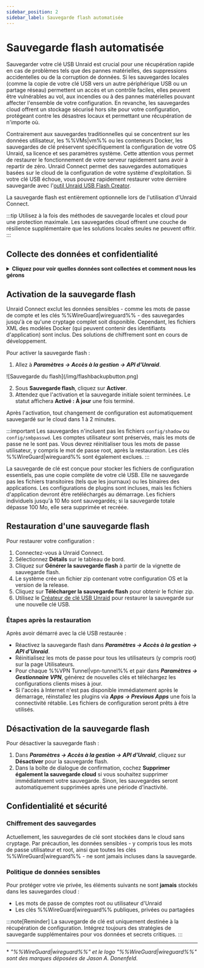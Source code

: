 ```yaml
---
sidebar_position: 2
sidebar_label: Sauvegarde flash automatisée
---
```



# Sauvegarde flash automatisée

Sauvegarder votre clé USB Unraid est crucial pour une récupération rapide en cas de problèmes tels que des pannes matérielles, des suppressions accidentelles ou de la corruption de données. Si les sauvegardes locales (comme la copie de votre clé USB vers un autre périphérique USB ou un partage réseau) permettent un accès et un contrôle faciles, elles peuvent être vulnérables au vol, aux incendies ou à des pannes matérielles pouvant affecter l'ensemble de votre configuration. En revanche, les sauvegardes cloud offrent un stockage sécurisé hors site pour votre configuration, protégeant contre les désastres locaux et permettant une récupération de n'importe où.

Contrairement aux sauvegardes traditionnelles qui se concentrent sur les données utilisateur, les %%VMs|vm%% ou les conteneurs Docker, les sauvegardes de clé préservent spécifiquement la configuration de votre OS Unraid, sa licence et ses paramètres système. Cette attention vous permet de restaurer le fonctionnement de votre serveur rapidement sans avoir à repartir de zéro. Unraid Connect permet des sauvegardes automatiques basées sur le cloud de la configuration de votre système d'exploitation. Si votre clé USB échoue, vous pouvez rapidement restaurer votre dernière sauvegarde avec l'[outil Unraid USB Flash Creator](https://unraid.net/download).

La sauvegarde flash est entièrement optionnelle lors de l'utilisation d'Unraid Connect.

:::tip
Utilisez à la fois des méthodes de sauvegarde locales et cloud pour une protection maximale. Les sauvegardes cloud offrent une couche de résilience supplémentaire que les solutions locales seules ne peuvent offrir.
:::

## Collecte des données et confidentialité

<details>
  <summary><strong>Cliquez pour voir quelles données sont collectées et comment nous les gérons</strong></summary>

  Unraid Connect prend votre vie privée et vos données au sérieux lors de l'utilisation de la sauvegarde flash :

  <h4>Objectif</h4>

  La sauvegarde flash conserve uniquement les fichiers de configuration nécessaires pour restaurer votre environnement Unraid OS. Cela vous aide à récupérer rapidement et à maintenir la continuité du service en cas de défaillance de votre dispositif flash.

  <h4>Données collectées</h4>

  La sauvegarde inclut uniquement les fichiers de configuration, en veillant à ce que les informations sensibles, telles que les mots de passe et les clés %%WireGuard|wireguard%%, soient exclues. Les fichiers XML des modèles Docker peuvent faire partie de la sauvegarde et pourraient contenir des identifiants spécifiques à l'application.

  <h4>Conservation des données</h4>

  Seule la dernière sauvegarde est conservée. Si une sauvegarde dépasse certaines limites—spécifiquement, si des fichiers individuels dépassent 10 Mo ou si la taille totale du référentiel dépasse 100 Mo—elle sera supprimée et recréée. Les sauvegardes sont également supprimées lorsque vous désactivez la fonctionnalité de sauvegarde flash ou après une période d'inactivité spécifique.

  <h4>Partage des données</h4>

  Les données de sauvegarde flash ne sont jamais partagées avec des tiers. Elles sont stockées exclusivement pour vous fournir des services de sauvegarde et de restauration.
</details>

## Activation de la sauvegarde flash

Unraid Connect exclut les données sensibles - comme les mots de passe de compte et les clés %%WireGuard|wireguard%% - des sauvegardes jusqu'à ce qu'une cryptage complet soit disponible. Cependant, les fichiers XML des modèles Docker (qui peuvent contenir des identifiants d'application) sont inclus. Des solutions de chiffrement sont en cours de développement.

Pour activer la sauvegarde flash :

1. Allez à ***Paramètres → Accès à la gestion → API d'Unraid***.

<div style={{ margin: 'auto', maxWidth: '600px', display: 'flex', flexDirection: 'column', alignItems: 'center' }}>
  ![Sauvegarde du flash](/img/flashbackupbutton.png)
</div>

2. Sous **Sauvegarde flash**, cliquez sur **Activer**.
3. Attendez que l'activation et la sauvegarde initiale soient terminées. Le statut affichera **Activé : À jour** une fois terminé.

Après l'activation, tout changement de configuration est automatiquement sauvegardé sur le cloud dans 1 à 2 minutes.

:::important
Les sauvegardes n'incluent pas les fichiers `config/shadow` ou `config/smbpasswd`. Les comptes utilisateur sont préservés, mais les mots de passe ne le sont pas. Vous devrez réinitialiser tous les mots de passe utilisateur, y compris le mot de passe root, après la restauration. Les clés %%WireGuard|wireguard%% sont également exclues.
:::

La sauvegarde de clé est conçue pour stocker les fichiers de configuration essentiels, pas une copie complète de votre clé USB. Elle ne sauvegarde pas les fichiers transitoires (tels que les journaux) ou les binaires des applications. Les configurations de plugins sont incluses, mais les fichiers d'application devront être retéléchargés au démarrage. Les fichiers individuels jusqu'à 10 Mo sont sauvegardés; si la sauvegarde totale dépasse 100 Mo, elle sera supprimée et recréée.

## Restauration d'une sauvegarde flash

Pour restaurer votre configuration :

1. Connectez-vous à Unraid Connect.
2. Sélectionnez **Détails** sur le tableau de bord.
3. Cliquez sur **Générer la sauvegarde flash** à partir de la vignette de sauvegarde flash.
4. Le système crée un fichier zip contenant votre configuration OS et la version de la release.
5. Cliquez sur **Télécharger la sauvegarde flash** pour obtenir le fichier zip.
6. Utilisez le [Créateur de clé USB Unraid](https://unraid.net/download) pour restaurer la sauvegarde sur une nouvelle clé USB.

### Étapes après la restauration

Après avoir démarré avec la clé USB restaurée :

- Réactivez la sauvegarde flash dans ***Paramètres → Accès à la gestion → API d'Unraid***.
- Réinitialisez les mots de passe pour tous les utilisateurs (y compris root) sur la page Utilisateurs.
- Pour chaque %%VPN Tunnel|vpn-tunnel%% et pair dans ***Paramètres → Gestionnaire VPN***, générez de nouvelles clés et téléchargez les configurations clients mises à jour.
- Si l'accès à Internet n'est pas disponible immédiatement après le démarrage, réinstallez les plugins via ***Apps → Previous Apps*** une fois la connectivité rétablie. Les fichiers de configuration seront prêts à être utilisés.

## Désactivation de la sauvegarde flash

Pour désactiver la sauvegarde flash :

1. Dans ***Paramètres → Accès à la gestion → API d'Unraid***, cliquez sur **Désactiver** pour la sauvegarde flash.
2. Dans la boîte de dialogue de confirmation, cochez **Supprimer également la sauvegarde cloud** si vous souhaitez supprimer immédiatement votre sauvegarde. Sinon, les sauvegardes seront automatiquement supprimées après une période d'inactivité.

## Confidentialité et sécurité

### Chiffrement des sauvegardes

Actuellement, les sauvegardes de clé sont stockées dans le cloud sans cryptage. Par précaution, les données sensibles - y compris tous les mots de passe utilisateur et root, ainsi que toutes les clés %%WireGuard|wireguard%% - ne sont jamais incluses dans la sauvegarde.

### Politique de données sensibles

Pour protéger votre vie privée, les éléments suivants ne sont **jamais** stockés dans les sauvegardes cloud :

- Les mots de passe de comptes root ou utilisateur d'Unraid
- Les clés %%WireGuard|wireguard%% publiques, privées ou partagées

:::note[Reminder]
La sauvegarde de clé est uniquement destinée à la récupération de configuration. Intégrez toujours des stratégies de sauvegarde supplémentaires pour vos données et secrets critiques.
:::

---

\* *"%%WireGuard|wireguard%%" et le logo "%%WireGuard|wireguard%%" sont des marques déposées de Jason A. Donenfeld.*

